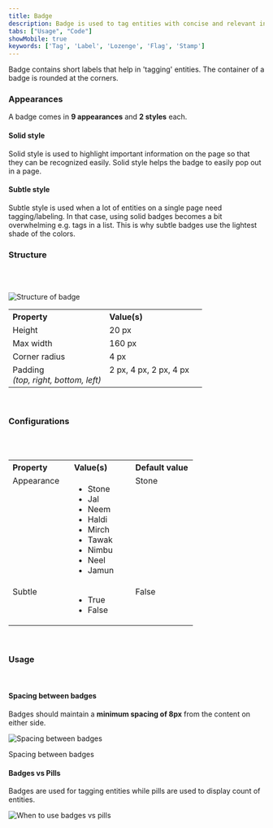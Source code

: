 ```yaml
---
title: Badge
description: Badge is used to tag entities with concise and relevant information.
tabs: ["Usage", "Code"]
showMobile: true
keywords: ['Tag', 'Label', 'Lozenge', 'Flag', 'Stamp']
---
```


Badge contains short labels that help in 'tagging' entities. The container of a badge is rounded at the corners.
<br/>
<Preview name='components-badge-solid-warning--solid-warning' />

### Appearances
A badge comes in **9 appearances** and **2 styles** each.

#### Solid style
Solid style is used to highlight important information on the page so that they can be recognized easily. Solid style helps the badge to easily pop out in a page.
<Preview name='components-badge-variants-appearance--appearance' />
<br/>

#### Subtle style
Subtle style is used when a lot of entities on a single page need tagging/labeling. In that case, using solid badges becomes a bit overwhelming e.g. tags in a list. This is why subtle badges use the lightest shade of the colors.
<Preview name='components-badge-subtle-warning--subtle-warning' />

### Structure
<br/>
<br/>

 
![Structure of badge](./images/badge-structure.png)
<br/>
 
<table style="width: 100%">
 <tbody>
  <tr>
    <th style="width:50%; text-align: left;">Property</th>
    <th style="width:50%; text-align: left;">Value(s)</th>
  </tr>
  <tr style="vertical-align: top">
    <td>Height</td>
    <td>20 px</td>
  </tr>
  <tr style="vertical-align: top">
      <td>Max width</td>
      <td>160 px</td>
  </tr>
  <tr style="vertical-align: top">
      <td>Corner radius</td>
      <td>4 px</td>
  </tr>
  <tr style="vertical-align: top">
      <td>Padding<br/><em>(top, right, bottom, left)</em></td>
      <td>2 px, 4 px, 2 px, 4 px</td>
  </tr>
 </tbody>
</table>

<br/>


### Configurations
<br/>
<br/>

<table style="width: 100%">
  <tbody>
    <tr>
      <th style="width:33%; text-align: left;">Property</th>
      <th style="width:33%; text-align: left;">Value(s)</th>
      <th style="width:33%; text-align: left;">Default value</th>
    </tr>
    <tr style="vertical-align: top">
      <td>Appearance</td>
      <td>
          <ul>
              <li>Stone</li>
              <li>Jal</li>
              <li>Neem</li>
              <li>Haldi</li>
              <li>Mirch</li>
              <li>Tawak</li>
              <li>Nimbu</li>
              <li>Neel</li>
              <li>Jamun</li>
          </ul>
      </td>
      <td>Stone</td>
    </tr>
    <tr style="vertical-align: top">
      <td>Subtle<br/></td>
      <td>
          <ul>
              <li>True</li>
              <li>False</li>
          </ul>
      </td>
      <td>False</td>
    </tr>
  </tbody>
</table>
<br/>

### Usage
<br/>

#### Spacing between badges
Badges should maintain a **minimum spacing of 8px** from the content on either side.

![Spacing between badges](./images/badges-1.png)
<Caption> Spacing between badges </Caption>
<br/>

#### Badges vs Pills
Badges are used for tagging entities while pills are used to display count of entities.

![When to use badges vs pills](./images/badges-2.png)
